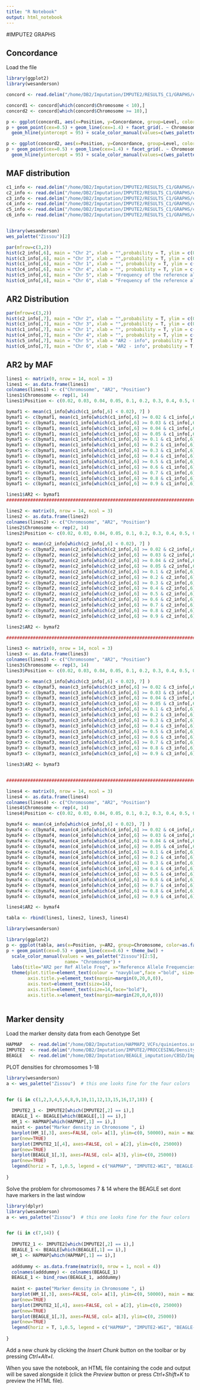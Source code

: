 ```yaml
---
title: "R Notebook"
output: html_notebook
---
```


#IMPUTE2 GRAPHS

## Concordance

Load the file

```r
library(ggplot2)
library(wesanderson)

concord <- read.delim("/home/DB2/Imputation/IMPUTE2/RESULTS_C1/GRAPHS/concordance")

concord1 <- concord[which(concord$Chromosome < 10),]
concord2 <- concord[which(concord$Chromosome >= 10),]

p <- ggplot(concord1, aes(x=Position, y=Concordance, group=Level, color=as.factor(Level)))
p + geom_point(cex=0.5) + geom_line(cex=1.4) + facet_grid(. ~ Chromosome) + coord_fixed(ratio =25) + theme_bw() +
  geom_hline(yintercept = 95) + scale_color_manual(values=c(wes_palette("Zissou")[4], wes_palette("Zissou")[1]))


```

```r


p <- ggplot(concord2, aes(x=Position, y=Concordance, group=Level, color=as.factor(Level)))
p + geom_point(cex=0.5) + geom_line(cex=1.4) + facet_grid(. ~ Chromosome) + coord_fixed(ratio =25) + theme_bw() +
  geom_hline(yintercept = 95) + scale_color_manual(values=c(wes_palette("Zissou")[4], wes_palette("Zissou")[1]))
```


## MAF distribution

```r

c1_info <- read.delim("/home/DB2/Imputation/IMPUTE2/RESULTS_C1/GRAPHS/c1.info", header = F, sep = " ")
c2_info <- read.delim("/home/DB2/Imputation/IMPUTE2/RESULTS_C1/GRAPHS/c2.info", header = F, sep = " ")
c3_info <- read.delim("/home/DB2/Imputation/IMPUTE2/RESULTS_C1/GRAPHS/c3.info", header = F, sep = " ")
c4_info <- read.delim("/home/DB2/Imputation/IMPUTE2/RESULTS_C1/GRAPHS/c4.info", header = F, sep = " ")
c5_info <- read.delim("/home/DB2/Imputation/IMPUTE2/RESULTS_C1/GRAPHS/c5.info", header = F, sep = " ")
c6_info <- read.delim("/home/DB2/Imputation/IMPUTE2/RESULTS_C1/GRAPHS/c6.info", header = F, sep = " ")


library(wesanderson)
wes_palette("Zissou")[2]

par(mfrow=c(3,2))
hist(c2_info[,6], main = "Chr 2", xlab = "",probability = T, ylim = c(0,6))
hist(c3_info[,6], main = "Chr 3", xlab = "",probability = T, ylim = c(0,6))
hist(c1_info[,6], main = "Chr 1", xlab = "", probability = T, ylim = c(0,6), col = wes_palette("Zissou")[2])
hist(c4_info[,6], main = "Chr 4", xlab = "", probability = T, ylim = c(0,6), col = wes_palette("Zissou")[3])
hist(c5_info[,6], main = "Chr 5", xlab = "Frequency of the reference allele", probability = T, ylim = c(0,6))
hist(c6_info[,6], main = "Chr 6", xlab = "Frequency of the reference allele", probability = T, ylim = c(0,6))

```


## AR2 Distribution

```r

par(mfrow=c(3,2))
hist(c2_info[,7], main = "Chr 2", xlab = "",probability = T, ylim = c(0,6))
hist(c3_info[,7], main = "Chr 3", xlab = "",probability = T, ylim = c(0,6))
hist(c1_info[,7], main = "Chr 1", xlab = "", probability = T, ylim = c(0,6), col = wes_palette("Zissou")[2])
hist(c4_info[,7], main = "Chr 4", xlab = "", probability = T, ylim = c(0,6), col = wes_palette("Zissou")[3])
hist(c5_info[,7], main = "Chr 5", xlab = "AR2 - info", probability = T, ylim = c(0,6))
hist(c6_info[,7], main = "Chr 6", xlab = "AR2 - info", probability = T, ylim = c(0,6))

```

## AR2 by MAF

```r

lines1 <- matrix(0, nrow = 14, ncol = 3) 
lines1 <- as.data.frame(lines1)
colnames(lines1) <- c("Chromosome", "AR2", "Position")
lines1$Chromosome <- rep(1, 14)
lines1$Position <- c(0.02, 0.03, 0.04, 0.05, 0.1, 0.2, 0.3, 0.4, 0.5, 0.6, 0.7, 0.8, 0.9, 1)

bymaf1 <- mean(c1_info[which(c1_info[,6] < 0.02), 7] )
bymaf1 <- c(bymaf1, mean(c1_info[which(c1_info[,6] >= 0.02 & c1_info[,6]< 0.03 ), 7] ))
bymaf1 <- c(bymaf1, mean(c1_info[which(c1_info[,6] >= 0.03 & c1_info[,6]< 0.04 ), 7] ))
bymaf1 <- c(bymaf1, mean(c1_info[which(c1_info[,6] >= 0.04 & c1_info[,6]< 0.05 ), 7] ))
bymaf1 <- c(bymaf1, mean(c1_info[which(c1_info[,6] >= 0.05 & c1_info[,6]< 0.1 ), 7] ))
bymaf1 <- c(bymaf1, mean(c1_info[which(c1_info[,6] >= 0.1 & c1_info[,6]< 0.2 ), 7] ))
bymaf1 <- c(bymaf1, mean(c1_info[which(c1_info[,6] >= 0.2 & c1_info[,6]< 0.3 ), 7] ))
bymaf1 <- c(bymaf1, mean(c1_info[which(c1_info[,6] >= 0.3 & c1_info[,6]< 0.4 ), 7] ))
bymaf1 <- c(bymaf1, mean(c1_info[which(c1_info[,6] >= 0.4 & c1_info[,6]< 0.5 ), 7] ))
bymaf1 <- c(bymaf1, mean(c1_info[which(c1_info[,6] >= 0.5 & c1_info[,6]< 0.6 ), 7] ))
bymaf1 <- c(bymaf1, mean(c1_info[which(c1_info[,6] >= 0.6 & c1_info[,6]< 0.7 ), 7] ))
bymaf1 <- c(bymaf1, mean(c1_info[which(c1_info[,6] >= 0.7 & c1_info[,6]< 0.8 ), 7] ))
bymaf1 <- c(bymaf1, mean(c1_info[which(c1_info[,6] >= 0.8 & c1_info[,6]< 0.9 ), 7] ))
bymaf1 <- c(bymaf1, mean(c1_info[which(c1_info[,6] >= 0.9 & c1_info[,6]< 0.99), 7] ))

lines1$AR2 <- bymaf1
############################################################################################################

lines2 <- matrix(0, nrow = 14, ncol = 3) 
lines2 <- as.data.frame(lines2)
colnames(lines2) <- c("Chromosome", "AR2", "Position")
lines2$Chromosome <- rep(2, 14)
lines2$Position <- c(0.02, 0.03, 0.04, 0.05, 0.1, 0.2, 0.3, 0.4, 0.5, 0.6, 0.7, 0.8, 0.9, 1)

bymaf2 <- mean(c2_info[which(c2_info[,6] < 0.02), 7] )
bymaf2 <- c(bymaf2, mean(c2_info[which(c2_info[,6] >= 0.02 & c2_info[,6]< 0.03 ), 7] ))
bymaf2 <- c(bymaf2, mean(c2_info[which(c2_info[,6] >= 0.03 & c2_info[,6]< 0.04 ), 7] ))
bymaf2 <- c(bymaf2, mean(c2_info[which(c2_info[,6] >= 0.04 & c2_info[,6]< 0.05 ), 7] ))
bymaf2 <- c(bymaf2, mean(c2_info[which(c2_info[,6] >= 0.05 & c2_info[,6]< 0.1 ), 7] ))
bymaf2 <- c(bymaf2, mean(c2_info[which(c2_info[,6] >= 0.1 & c2_info[,6]< 0.2 ), 7] ))
bymaf2 <- c(bymaf2, mean(c2_info[which(c2_info[,6] >= 0.2 & c2_info[,6]< 0.3 ), 7] ))
bymaf2 <- c(bymaf2, mean(c2_info[which(c2_info[,6] >= 0.3 & c2_info[,6]< 0.4 ), 7] ))
bymaf2 <- c(bymaf2, mean(c2_info[which(c2_info[,6] >= 0.4 & c2_info[,6]< 0.5 ), 7] ))
bymaf2 <- c(bymaf2, mean(c2_info[which(c2_info[,6] >= 0.5 & c2_info[,6]< 0.6 ), 7] ))
bymaf2 <- c(bymaf2, mean(c2_info[which(c2_info[,6] >= 0.6 & c2_info[,6]< 0.7 ), 7] ))
bymaf2 <- c(bymaf2, mean(c2_info[which(c2_info[,6] >= 0.7 & c2_info[,6]< 0.8 ), 7] ))
bymaf2 <- c(bymaf2, mean(c2_info[which(c2_info[,6] >= 0.8 & c2_info[,6]< 0.9 ), 7] ))
bymaf2 <- c(bymaf2, mean(c2_info[which(c2_info[,6] >= 0.9 & c2_info[,6]< 0.99), 7] ))

lines2$AR2 <- bymaf2

############################################################################################################

lines3 <- matrix(0, nrow = 14, ncol = 3) 
lines3 <- as.data.frame(lines3)
colnames(lines3) <- c("Chromosome", "AR2", "Position")
lines3$Chromosome <- rep(3, 14)
lines3$Position <- c(0.02, 0.03, 0.04, 0.05, 0.1, 0.2, 0.3, 0.4, 0.5, 0.6, 0.7, 0.8, 0.9, 1)

bymaf3 <- mean(c3_info[which(c3_info[,6] < 0.02), 7] )
bymaf3 <- c(bymaf3, mean(c3_info[which(c3_info[,6] >= 0.02 & c3_info[,6]< 0.03 ), 7] ))
bymaf3 <- c(bymaf3, mean(c3_info[which(c3_info[,6] >= 0.03 & c3_info[,6]< 0.04 ), 7] ))
bymaf3 <- c(bymaf3, mean(c3_info[which(c3_info[,6] >= 0.04 & c3_info[,6]< 0.05 ), 7] ))
bymaf3 <- c(bymaf3, mean(c3_info[which(c3_info[,6] >= 0.05 & c3_info[,6]< 0.1 ), 7] ))
bymaf3 <- c(bymaf3, mean(c3_info[which(c3_info[,6] >= 0.1 & c3_info[,6]< 0.2 ), 7] ))
bymaf3 <- c(bymaf3, mean(c3_info[which(c3_info[,6] >= 0.2 & c3_info[,6]< 0.3 ), 7] ))
bymaf3 <- c(bymaf3, mean(c3_info[which(c3_info[,6] >= 0.3 & c3_info[,6]< 0.4 ), 7] ))
bymaf3 <- c(bymaf3, mean(c3_info[which(c3_info[,6] >= 0.4 & c3_info[,6]< 0.5 ), 7] ))
bymaf3 <- c(bymaf3, mean(c3_info[which(c3_info[,6] >= 0.5 & c3_info[,6]< 0.6 ), 7] ))
bymaf3 <- c(bymaf3, mean(c3_info[which(c3_info[,6] >= 0.6 & c3_info[,6]< 0.7 ), 7] ))
bymaf3 <- c(bymaf3, mean(c3_info[which(c3_info[,6] >= 0.7 & c3_info[,6]< 0.8 ), 7] ))
bymaf3 <- c(bymaf3, mean(c3_info[which(c3_info[,6] >= 0.8 & c3_info[,6]< 0.9 ), 7] ))
bymaf3 <- c(bymaf3, mean(c3_info[which(c3_info[,6] >= 0.9 & c3_info[,6]< 0.99), 7] ))

lines3$AR2 <- bymaf3


############################################################################################################

lines4 <- matrix(0, nrow = 14, ncol = 3) 
lines4 <- as.data.frame(lines4)
colnames(lines4) <- c("Chromosome", "AR2", "Position")
lines4$Chromosome <- rep(4, 14)
lines4$Position <- c(0.02, 0.03, 0.04, 0.05, 0.1, 0.2, 0.3, 0.4, 0.5, 0.6, 0.7, 0.8, 0.9, 1)

bymaf4 <- mean(c4_info[which(c4_info[,6] < 0.02), 7] )
bymaf4 <- c(bymaf4, mean(c4_info[which(c4_info[,6] >= 0.02 & c4_info[,6]< 0.03 ), 7] ))
bymaf4 <- c(bymaf4, mean(c4_info[which(c4_info[,6] >= 0.03 & c4_info[,6]< 0.04 ), 7] ))
bymaf4 <- c(bymaf4, mean(c4_info[which(c4_info[,6] >= 0.04 & c4_info[,6]< 0.05 ), 7] ))
bymaf4 <- c(bymaf4, mean(c4_info[which(c4_info[,6] >= 0.05 & c4_info[,6]< 0.1 ), 7] ))
bymaf4 <- c(bymaf4, mean(c4_info[which(c4_info[,6] >= 0.1 & c4_info[,6]< 0.2 ), 7] ))
bymaf4 <- c(bymaf4, mean(c4_info[which(c4_info[,6] >= 0.2 & c4_info[,6]< 0.3 ), 7] ))
bymaf4 <- c(bymaf4, mean(c4_info[which(c4_info[,6] >= 0.3 & c4_info[,6]< 0.4 ), 7] ))
bymaf4 <- c(bymaf4, mean(c4_info[which(c4_info[,6] >= 0.4 & c4_info[,6]< 0.5 ), 7] ))
bymaf4 <- c(bymaf4, mean(c4_info[which(c4_info[,6] >= 0.5 & c4_info[,6]< 0.6 ), 7] ))
bymaf4 <- c(bymaf4, mean(c4_info[which(c4_info[,6] >= 0.6 & c4_info[,6]< 0.7 ), 7] ))
bymaf4 <- c(bymaf4, mean(c4_info[which(c4_info[,6] >= 0.7 & c4_info[,6]< 0.8 ), 7] ))
bymaf4 <- c(bymaf4, mean(c4_info[which(c4_info[,6] >= 0.8 & c4_info[,6]< 0.9 ), 7] ))
bymaf4 <- c(bymaf4, mean(c4_info[which(c4_info[,6] >= 0.9 & c4_info[,6]< 0.99), 7] ))

lines4$AR2 <- bymaf4

```



```r
tabla <- rbind(lines1, lines2, lines3, lines4)

library(wesanderson)

library(ggplot2)
p <- ggplot(tabla, aes(x=Position, y=AR2, group=Chromosome, color=as.factor(Chromosome) ))
p + geom_point(cex=0.5) + geom_line(cex=0.6) + theme_bw() +
  scale_color_manual(values = wes_palette("Zissou")[2:5],
                      name= "Chromosome") +
  labs(title="AR2 per Ref Allele Freq", x="Reference Allele Frequencies") +
  theme(plot.title=element_text(colour = "navyblue",face ="bold", size= 16, margin = margin(t=20, b=20)),
        axis.title.y=element_text(margin=margin(0,20,0,0)),
        axis.text=element_text(size=14), 
        axis.title=element_text(size=14,face="bold"),
        axis.title.x=element_text(margin=margin(20,0,0,0))) 
      


```

## Marker density

Load the marker density data from each Genotype Set

```r

HAPMAP   <- read.delim("/home/DB2/Imputation/HAPMAP2_VCFs/quinientos.snpden", sep = "\t")
IMPUTE2  <- read.delim("/home/DB2/Imputation/IMPUTE2/PROCCESING/Density", sep = "\t", header = F)
BEAGLE   <- read.delim("/home/DB2/Imputation/BEAGLE_imputation/CBSD/Imputed/Stage2/out.snpden", sep = "\t")

```

PLOT densities for chromosomes 1-18

```r

library(wesanderson)
a <- wes_palette("Zissou")  # this one looks fine for the four colors 


for (i in c(1,2,3,4,5,6,8,9,10,11,12,13,15,16,17,18)) {
  
  IMPUTE2_1 <- IMPUTE2[which(IMPUTE2[,2] == i),]
  BEAGLE_1 <- BEAGLE[which(BEAGLE[,1] == i),]
  HM_1 <- HAPMAP[which(HAPMAP[,1] == i),]
  maint <- paste("Marker density in Chromosome ", i)
  barplot(HM_1[,3], axes=FALSE, col= a[1], ylim=c(0, 50000), main = maint , ylab = "# of markers" ,cex.lab = 1.7, mgp = c(0.5,1,0))
  par(new=TRUE)
  barplot(IMPUTE2_1[,4], axes=FALSE, col = a[2], ylim=c(0, 25000))
  par(new=TRUE)
  barplot(BEAGLE_1[,3], axes=FALSE, col= a[3], ylim=c(0, 25000))
  par(new=TRUE)
  legend(horiz = T, 1,0.5, legend = c("HAPMAP", "IMPUTE2-WGI", "BEAGLE-WGI"), fill = c(a[1], a[2], a[3]), xpd = T, inset = c(0,0), bty = "n", cex = 1.2)
  
}

```

Solve the problem for chromosomes 7 & 14 where the BEAGLE set dont have markers in the last window

```r
library(dplyr)
library(wesanderson)
a <- wes_palette("Zissou")  # this one looks fine for the four colors 


for (i in c(7,14)) {
  
  IMPUTE2_1 <- IMPUTE2[which(IMPUTE2[,2] == i),]
  BEAGLE_1 <- BEAGLE[which(BEAGLE[,1] == i),]
  HM_1 <- HAPMAP[which(HAPMAP[,1] == i),]
  
  adddummy <- as.data.frame(matrix(0, nrow = 1, ncol = 4))
  colnames(adddummy) <- colnames(BEAGLE_1)
  BEAGLE_1 <- bind_rows(BEAGLE_1, adddummy)
  
  maint <- paste("Marker density in Chromosome ", i)
  barplot(HM_1[,3], axes=FALSE, col= a[1], ylim=c(0, 50000), main = maint , ylab = "# of markers" ,cex.lab = 1.7, mgp = c(0.5,1,0))
  par(new=TRUE)
  barplot(IMPUTE2_1[,4], axes=FALSE, col = a[2], ylim=c(0, 25000))
  par(new=TRUE)
  barplot(BEAGLE_1[,3], axes=FALSE, col= a[3], ylim=c(0, 25000))
  par(new=TRUE)
  legend(horiz = T, 1,0.5, legend = c("HAPMAP", "IMPUTE2-WGI", "BEAGLE-WGI"), fill = c(a[1], a[2], a[3]), xpd = T, inset = c(0,0), bty = "n", cex = 1.2)
  
}

```


Add a new chunk by clicking the *Insert Chunk* button on the toolbar or by pressing *Ctrl+Alt+I*.

When you save the notebook, an HTML file containing the code and output will be saved alongside it (click the *Preview* button or press *Ctrl+Shift+K* to preview the HTML file).
